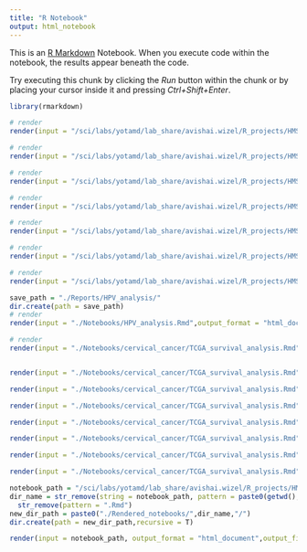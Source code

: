 ```yaml
---
title: "R Notebook"
output: html_notebook
---
```


This is an [R Markdown](http://rmarkdown.rstudio.com) Notebook. When you execute code within the notebook, the results appear beneath the code. 

Try executing this chunk by clicking the *Run* button within the chunk or by placing your cursor inside it and pressing *Ctrl+Shift+Enter*. 

```r
library(rmarkdown)
```

```r
# render
render(input = "/sci/labs/yotamd/lab_share/avishai.wizel/R_projects/HMSC/Notebooks/cervical_cancer/TCGA_survival_analysis.Rmd",output_format = "html_document",output_file = "./TCGA_survival_analysis_quantile",knit_root_dir = getwd(),params = list(stratify = "Q",log_tpm= F))
```


```r
# render
render(input = "/sci/labs/yotamd/lab_share/avishai.wizel/R_projects/HMSC/Notebooks/cervical_cancer/TCGA_survival_analysis.Rmd",output_format = "html_document",output_file = "./TCGA_survival_analysis_quantile_logTPM",knit_root_dir = getwd(),params = list(stratify = "Q",log_tpm= T))
```


```r
# render
render(input = "/sci/labs/yotamd/lab_share/avishai.wizel/R_projects/HMSC/Notebooks/cervical_cancer/TCGA_survival_analysis.Rmd",output_format = "html_document",output_file = "./TCGA_survival_analysis_median",knit_root_dir = getwd(),params = list(stratify = "M",log_tpm= F))
```


```r
# render
render(input = "/sci/labs/yotamd/lab_share/avishai.wizel/R_projects/HMSC/Notebooks/cervical_cancer/TCGA_survival_analysis.Rmd",output_format = "html_document",output_file = "./TCGA_survival_analysis_tercile",knit_root_dir = getwd(),params = list(stratify = "T",log_tpm= F))
```

```r
# render
render(input = "/sci/labs/yotamd/lab_share/avishai.wizel/R_projects/HMSC/Notebooks/cervical_cancer/TCGA_survival_analysis.Rmd",output_format = "html_document",output_file = "./TCGA_survival_analysis_quantile_top400",knit_root_dir = getwd(),params = list(stratify = "Q",log_tpm= F))
```

```r
# render
render(input = "/sci/labs/yotamd/lab_share/avishai.wizel/R_projects/HMSC/Notebooks/cervical_cancer/TCGA_survival_analysis.Rmd",output_format = "html_document",output_file = "./TCGA_survival_analysis_quantile_top200",knit_root_dir = getwd(),params = list(stratify = "Q",log_tpm= F))
```

```r
# render
render(input = "/sci/labs/yotamd/lab_share/avishai.wizel/R_projects/HMSC/Notebooks/cervical_cancer/TCGA_survival_analysis.Rmd",output_format = "html_document",output_file = "./TCGA_survival_analysis_quantile_top200_fdrArrange",knit_root_dir = getwd(),params = list(stratify = "Q",log_tpm= F))
```


```r
save_path = "./Reports/HPV_analysis/"
dir.create(path = save_path)
# render
render(input = "./Notebooks/HPV_analysis.Rmd",output_format = "html_document",output_file = "HPV_analysis",knit_root_dir = getwd(),params = list(data_out_dir = save_path),output_dir = save_path)
```
```r
# render
render(input = "./Notebooks/cervical_cancer/TCGA_survival_analysis.Rmd",output_format = "html_document",output_file = "/sci/labs/yotamd/lab_share/avishai.wizel/R_projects/HMSC/Reports/TCGA_survival_analysis_median_interSigature",knit_root_dir = getwd(),params = list(stratify = "M",log_tpm = T))


render(input = "./Notebooks/cervical_cancer/TCGA_survival_analysis.Rmd",output_format = "html_document",output_file = "/sci/labs/yotamd/lab_share/avishai.wizel/R_projects/HMSC/Reports/TCGA_survival_analysis_median_interSigature_logTPM",knit_root_dir = getwd(),params = list(stratify = "M",log_tpm = F))

render(input = "./Notebooks/cervical_cancer/TCGA_survival_analysis.Rmd",output_format = "html_document",output_file = "/sci/labs/yotamd/lab_share/avishai.wizel/R_projects/HMSC/Reports/TCGA_survival_analysis_quantile_interSigature",knit_root_dir = getwd(),params = list(stratify = "Q",log_tpm = F))

render(input = "./Notebooks/cervical_cancer/TCGA_survival_analysis.Rmd",output_format = "html_document",output_file = "/sci/labs/yotamd/lab_share/avishai.wizel/R_projects/HMSC/Reports/TCGA_survival_analysis_quantile_interSigature_logTPM",knit_root_dir = getwd(),params = list(stratify = "Q",log_tpm = T))

render(input = "./Notebooks/cervical_cancer/TCGA_survival_analysis.Rmd",output_format = "html_document",output_file = "/sci/labs/yotamd/lab_share/avishai.wizel/R_projects/HMSC/Reports/TCGA_survival_analysis_quantile_HmscSigature_logTPM",knit_root_dir = getwd(),params = list(stratify = "Q",log_tpm = T,signature  = "HMSC"))

render(input = "./Notebooks/cervical_cancer/TCGA_survival_analysis.Rmd",output_format = "html_document",output_file = "/sci/labs/yotamd/lab_share/avishai.wizel/R_projects/HMSC/Reports/TCGA_survival_analysis_quantile_HmscSigature",knit_root_dir = getwd(),params = list(stratify = "Q",log_tpm = F,signature  = "HMSC"))

render(input = "./Notebooks/cervical_cancer/TCGA_survival_analysis.Rmd",output_format = "html_document",output_file = "/sci/labs/yotamd/lab_share/avishai.wizel/R_projects/HMSC/Reports/TCGA_survival_analysis_quantile_HmscSigature_logTPM_0.1",knit_root_dir = getwd(),params = list(stratify = "Q",log_tpm = T,signature  = "HMSC"))

render(input = "./Notebooks/cervical_cancer/TCGA_survival_analysis.Rmd",output_format = "html_document",output_file = "/sci/labs/yotamd/lab_share/avishai.wizel/R_projects/HMSC/Reports/TCGA_survival_analysis_quantile_HmscSigature_0.1",knit_root_dir = getwd(),params = list(stratify = "Q",log_tpm = F,signature  = "HMSC"))
```


```r
notebook_path = "/sci/labs/yotamd/lab_share/avishai.wizel/R_projects/HMSC/Notebooks/HPV_OPSCC_Analysis_PMC10191634/01_preprocess.Rmd"
dir_name = str_remove(string = notebook_path, pattern = paste0(getwd(), "/Notebooks/")) %>% 
  str_remove(pattern = ".Rmd") 
new_dir_path = paste0("./Rendered_notebooks/",dir_name,"/")
dir.create(path = new_dir_path,recursive = T)

render(input = notebook_path, output_format = "html_document",output_file = "01_preprocess",knit_root_dir = getwd(),output_dir = new_dir_path,params = list(data_out_dir = new_dir_path))
```
